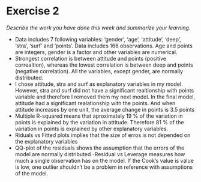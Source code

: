 # Exercise 2

*Describe the work you have done this week and summarize your learning.*

- Data includes 7 following variables: 'gender', 'age', 'attitude', 'deep', 'stra', 'surf' and 'points'. Data includes 166 observations. Age and points are integers, gender is a factor and other variables are numerical.
- Strongest correlation is between attitude and points (positive correaltion), whereas the lowest correlation is between deep and points (negative correlation). All the variables, except gender, are normally distributed.
- I chose attitude, stra and surf as explanatory variables in my model. However, stra and surf did not have a significant realtionship with points variable and therefore I removed them my next model. In the final model, attitude had a significant realationship with the points. And when attitude increases by one unit, the average change in points is 3.5 points
- Multiple R-squared means that aproximately 19 % of the variation in points is explained by the variation in attitude. Therefore 81 % of the variation in points is explained by other explanatory variables.
- Riduals vs Fitted plots implies that the size of erros is not depended on the explanatory variables
- QQ-plot of the residuals shows the assumption that the errors of the model are normally distributed
-Residual vs Leverage measures how much a single observation has on the model. If the Cook's value is value is low, one outlier shouldn't be a problem in reference with assumptions of the model. 
